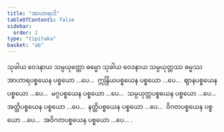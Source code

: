 ```yaml
---
title: "အာဟာရာဒိ"
tableOfContents: false
sidebar:
  order: 2
type: "tipitaka"
basket: "ab"
---
```



<DynamicBreadcrumb />

<Division number="61">

<Paragraph number="1948">
သုခါယ ဝေဒနာယ သမ္ပယုတ္တော ဓမ္မော သုခါယ ဝေဒနာယ သမ္ပယုတ္တဿ ဓမ္မဿ အာဟာရပစ္စယေန ပစ္စယော …ပေ…  ဣန္ဒြိယပစ္စယေန ပစ္စယော …ပေ…  ဈာနပစ္စယေန ပစ္စယော …ပေ…  မဂ္ဂပစ္စယေန ပစ္စယော …ပေ…  သမ္ပယုတ္တပစ္စယေန ပစ္စယော …ပေ…  အတ္ထိပစ္စယေန ပစ္စယော …ပေ…  နတ္ထိပစ္စယေန ပစ္စယော …ပေ…  ဝိဂတပစ္စယေန ပစ္စယော …ပေ…  အဝိဂတပစ္စယေန ပစ္စယော …ပေ… .
</Paragraph>
</Division>
